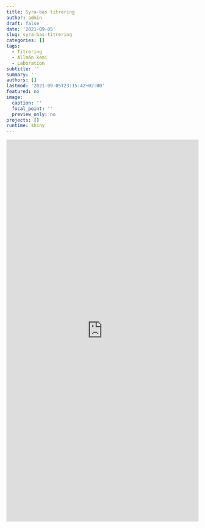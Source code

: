 ```yaml
---
title: Syra-bas titrering
author: admin
draft: false
date: '2021-09-05'
slug: syra-bas-titrering
categories: []
tags:
  - Titrering
  - Allmän kemi
  - Laboration
subtitle: ''
summary: ''
authors: []
lastmod: '2021-09-05T23:15:42+02:00'
featured: no
image:
  caption: ''
  focal_point: ''
  preview_only: no
projects: []
runtime: shiny
---
```



<iframe height="1000" width="100%" frameborder="no" src="https://wbs-tw.shinyapps.io/Titrering/"> </iframe>


